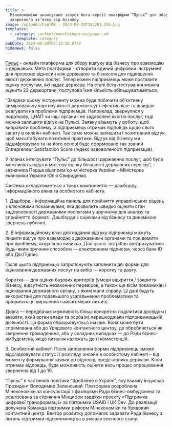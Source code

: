 ```yaml
---
title: >-
  Мінекономіки анонсувало запуск бета-версії платформи “Пульс” для збору
  зворотного зв’язку від бізнесу
image: /uploads/СайтФБ - 2024-08-20T102203.255.png
templates:
  - category: content/newsCategories/power.md
    _template: category
pubDate: 2024-08-20T07:15:58.677Z
hideNews: false
---
```


[Пульс](https://pulse.gov.ua/) - онлайн платформа для збору відгуку від бізнесу про взаємодію з державою. Мета платформи - створити єдиний цифровий інструмент для прозорих відносин між державою та бізнесом для підвищення якості державних послуг. Тепер кожен підприємець може поставити оцінку послугам, які надає держава. На етапі бета-тестування можна оцінити 22 держоргани, поступово їхня кількість збільшуватиметься.

“Завдяки цьому інструменту можна буде побачити об’єктивну вимірювальну картину якості держпослуг і ефективніше та швидше реагувати на проблеми підприємців. Наприклад, звернулися у податкову, ЦНАП чи інші органи і не задоволені якістю послуг, тоді можна залишити відгук на Пульсі. Заявку візьмуть у роботу, щоб виправити проблему, а підприємець отримає відповідь щодо свого запиту в онлайн-кабінеті. Так само можна залишити і позитивний відгук, щоб масштабувати позитивні практики. Відгук від бізнесу ми відцифровуємо та на його основі буде сформовано так званий Entrepreneur Satisfaction Score (Індекс задоволеності підприємців).

У планах інтегрувати “Пульс” до більшості державних послуг, щоб була можливість надати миттєву оцінку більшості державних сервісів”, – зазначила Перша віцепрем'єр-міністерка України – Міністерка економіки України Юлія Свириденко.

Система складатиметься з трьох компонентів — дашборду, інформаційного вікна та особистого кабінету. 

1\. Дашборд - інформаційна панель для прийняття управлінських рішень з ключовими показниками, яка дозволить швидко оцінити стан задоволеності державними послугами у зручному для аналізу та сприйняття форматі. Дашборди з оцінками від бізнесу та динамікою звернень публічні.

2\. В інформаційному вікні для надання відгуку підприємці можуть лишити відгук про взаємодію з державними органами та повідомити про проблему, якщо вона виникла. Для цього  потрібно авторизуватися будь-яким зручним способом — електронним підписом, через банк ID або Дія.Підпис. 

Після цього підприємцю запропонують заповнити дві форми для оцінювання державних послуг на вибір — коротку та довгу. 

Коротка — для оцінки базових критеріїв (умови відкриття / закриття бізнесу, відсутність незаконних перевірок, а також ще вісім показників) і оцінювання державного органу, з яким мали справу. Ці дані будуть використані для подальшого узагальнення проблематики та пріоритизації вирішення найвагоміших питань.

Довга — передбачає можливість більш конкретно поділитися досвідом і вказати, який орган влади та особа(и) перешкоджали підприємницькій діяльності. Ця форма опрацьовується інакше. Вона може бути спрямована або до Урядового контактного центру, де обробляється як звернення громадянина, або у складних випадках — до Ради бізнес-омбудсмена, якщо питання належать до її компетенцій.

3\. Особистий кабінет. Після заповнення форми підприємець зможе відслідковувати статус її розгляду онлайн в особистому кабінеті – від моменту формування заявки до відповіді представника держави. Коли отримає відповідь, буде можливість оцінити весь процес опрацювання звернення від 1 до 10.

“Пульс” є частиною політики “Зроблено в Україні”, яку взимку ініціював Президент Володимир Зеленський. Платформа розроблена Мінекономіки за консультації з фахівцями Ради бізнес-омбудсмена та реалізована за сприяння Мінцифри завдяки проєкту «Підтримка цифрової трансформації» за підтримки USAID і UK Dev. До реалізації долучена Команда підтримки реформ Мінекономіки та Урядовий контактний центр. Вектор розвитку допомагає задавати Рада бізнесу з питань підтримки підприємництва в умовах воєнного стану.


